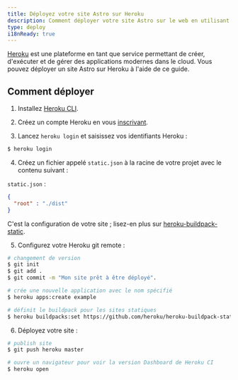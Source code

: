 ```yaml
---
title: Déployez votre site Astro sur Heroku
description: Comment déployer votre site Astro sur le web en utilisant Heroku.
type: deploy
i18nReady: true
---
```


[Heroku](https://www.heroku.com/) est une plateforme en tant que service permettant de créer, d'exécuter et de gérer des applications modernes dans le cloud. Vous pouvez déployer un site Astro sur Heroku à l'aide de ce guide.
## Comment déployer

1. Installez [Heroku CLI](https://devcenter.heroku.com/articles/heroku-cli).

2. Créez un compte Heroku en vous [inscrivant](https://signup.heroku.com/).

3. Lancez `heroku login` et saisissez vos identifiants Heroku :

```bash
$ heroku login
   ```

4. Créez un fichier appelé `static.json` à la racine de votre projet avec le contenu suivant :

`static.json` :

```json
{
  "root" : "./dist"
}
   ```

C'est la configuration de votre site ; lisez-en plus sur [heroku-buildpack-static](https://github.com/heroku/heroku-buildpack-static).

5. Configurez votre Heroku git remote :

```bash
# changement de version
$ git init
$ git add .
$ git commit -m "Mon site prêt à être déployé".

# crée une nouvelle application avec le nom spécifié
$ heroku apps:create example

# définit le buildpack pour les sites statiques
$ heroku buildpacks:set https://github.com/heroku/heroku-buildpack-static.git
   ```

6. Déployez votre site :

```bash
# publish site
$ git push heroku master

# ouvre un navigateur pour voir la version Dashboard de Heroku CI
$ heroku open
   ```
